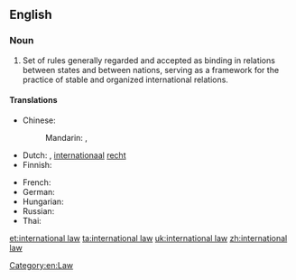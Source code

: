==English==
{{wikipedia}}

===Noun===
{{en-noun|-|head=[[international]] [[law]]}}

# Set of rules generally regarded and accepted as binding in relations between states and between nations, serving as a framework for the practice of stable and organized international relations.

====Translations====
{{trans-top|set of rules applied to the relations between nations}}
* Chinese:
*: Mandarin: {{t+|cmn|國際法|sc=Hani}}, {{t+|cmn|国际法|tr=guójìfǎ|sc=Hani}}
* Dutch: {{t|nl|volkenrecht|n}}, [[internationaal]] [[recht]] {{g|n}}
* Finnish: {{t|fi|kansainvälinen oikeus}}
{{trans-mid}}
* French: {{t+|fr|convention internationale|f}}
* German: {{t+|de|Völkerrecht|n}}
* Hungarian: {{t|hu|nemzetközi jog}}
* Russian: {{t-needed|ru}}
* Thai: {{t|th|กฎหมายระหว่างประเทศ|tr=kot mai rawang prathet|sc=Thai}}
{{trans-bottom}}

[[Category:en:Law]]

[[et:international law]]
[[ta:international law]]
[[uk:international law]]
[[zh:international law]]